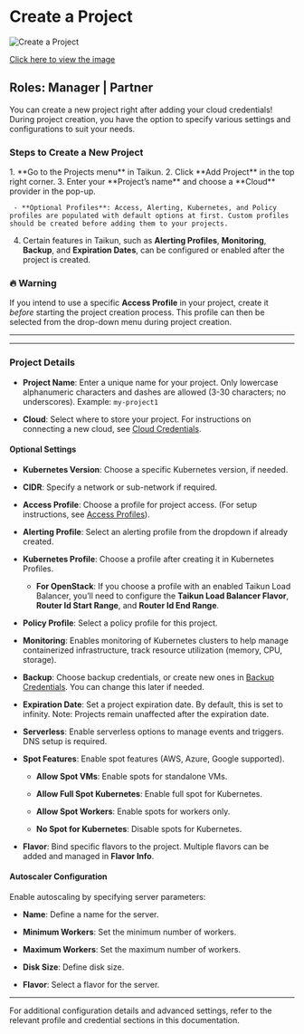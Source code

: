 # Create a Project

![Create a Project](path/to/your/image.png)

[Click here to view the image](path/to/your/image.png)

## Roles: Manager | Partner

You can create a new project right after adding your cloud credentials! During project creation, you have the option to specify various settings and configurations to suit your needs.

### Steps to Create a New Project

<Accordion title="Steps to Create a New Project">
  1. **Go to the Projects menu** in Taikun.
  2. Click **Add Project** in the top right corner.
  3. Enter your **Project’s name** and choose a **Cloud** provider in the pop-up.

     - **Optional Profiles**: Access, Alerting, Kubernetes, and Policy profiles are populated with default options at first. Custom profiles should be created before adding them to your projects.

  4. Certain features in Taikun, such as **Alerting Profiles**, **Monitoring**, **Backup**, and **Expiration Dates**, can be configured or enabled after the project is created.
</Accordion>

### 🔥 Warning
If you intend to use a specific **Access Profile** in your project, create it *before* starting the project creation process. This profile can then be selected from the drop-down menu during project creation.

---

***

### Project Details

* **Project Name**: Enter a unique name for your project. Only lowercase alphanumeric characters and dashes are allowed (3-30 characters; no underscores). Example: `my-project1`

* **Cloud**: Select where to store your project. For instructions on connecting a new cloud, see [Cloud Credentials](#cloud-credentials).

#### Optional Settings

* **Kubernetes Version**: Choose a specific Kubernetes version, if needed.

* **CIDR**: Specify a network or sub-network if required.

* **Access Profile**: Choose a profile for project access. (For setup instructions, see [Access Profiles](#access-profiles)).

* **Alerting Profile**: Select an alerting profile from the dropdown if already created.

* **Kubernetes Profile**: Choose a profile after creating it in Kubernetes Profiles.

  * **For OpenStack**: If you choose a profile with an enabled Taikun Load Balancer, you’ll need to configure the **Taikun Load Balancer Flavor**, **Router Id Start Range**, and **Router Id End Range**.

* **Policy Profile**: Select a policy profile for this project.

* **Monitoring**: Enables monitoring of Kubernetes clusters to help manage containerized infrastructure, track resource utilization (memory, CPU, storage).

* **Backup**: Choose backup credentials, or create new ones in [Backup Credentials](#backup-credentials). You can change this later if needed.

* **Expiration Date**: Set a project expiration date. By default, this is set to infinity. Note: Projects remain unaffected after the expiration date.

* **Serverless**: Enable serverless options to manage events and triggers. DNS setup is required.

* **Spot Features**: Enable spot features (AWS, Azure, Google supported).

  * **Allow Spot VMs**: Enable spots for standalone VMs.

  * **Allow Full Spot Kubernetes**: Enable full spot for Kubernetes.

  * **Allow Spot Workers**: Enable spots for workers only.

  * **No Spot for Kubernetes**: Disable spots for Kubernetes.

* **Flavor**: Bind specific flavors to the project. Multiple flavors can be added and managed in **Flavor Info**.

#### Autoscaler Configuration

Enable autoscaling by specifying server parameters:

* **Name**: Define a name for the server.

* **Minimum Workers**: Set the minimum number of workers.

* **Maximum Workers**: Set the maximum number of workers.

* **Disk Size**: Define disk size.

* **Flavor**: Select a flavor for the server.

***

For additional configuration details and advanced settings, refer to the relevant profile and credential sections in this documentation.